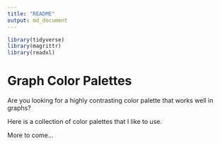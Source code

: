 ```yaml
---
title: "README"
output: md_document
---
```


```r
library(tidyverse)
library(magrittr)
library(readxl)
```

# Graph Color Palettes

Are you looking for a highly contrasting color palette that works well in graphs?

Here is a collection of color palettes that I like to use.

More to come...